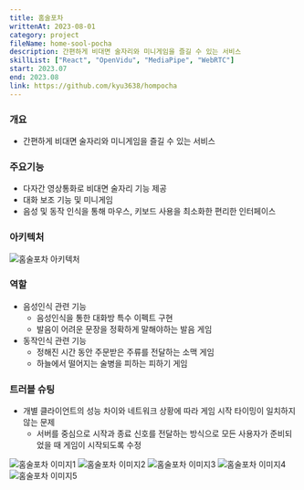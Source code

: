 ```yaml
---
title: 홈술포차
writtenAt: 2023-08-01
category: project
fileName: home-sool-pocha
description: 간편하게 비대면 술자리와 미니게임을 즐길 수 있는 서비스
skillList: ["React", "OpenVidu", "MediaPipe", "WebRTC"]
start: 2023.07
end: 2023.08
link: https://github.com/kyu3638/hompocha
---
```


### 개요

- 간편하게 비대면 술자리와 미니게임을 즐길 수 있는 서비스

### 주요기능

- 다자간 영상통화로 비대면 술자리 기능 제공
- 대화 보조 기능 및 미니게임
- 음성 및 동작 인식을 통해 마우스, 키보드 사용을 최소화한 편리한 인터페이스

### 아키텍처

![홈술포차 아키텍처](/contents/projects/home-sool-pocha/architecture.png)

### 역할

- 음성인식 관련 기능
  - 음성인식을 통한 대화방 특수 이펙트 구현
  - 발음이 어려운 문장을 정확하게 말해야하는 발음 게임
- 동작인식 관련 기능
  - 정해진 시간 동안 주문받은 주류를 전달하는 소맥 게임
  - 하늘에서 떨어지는 술병을 피하는 피하기 게임

### 트러블 슈팅

- 개별 클라이언트의 성능 차이와 네트워크 상황에 따라 게임 시작 타이밍이 일치하지 않는 문제
  - 서버를 중심으로 시작과 종료 신호를 전달하는 방식으로 모든 사용자가 준비되었을 때 게임이 시작되도록 수정

![홈술포차 이미지1](/contents/projects/home-sool-pocha/image1.gif)
![홈술포차 이미지2](/contents/projects/home-sool-pocha/image2.gif)
![홈술포차 이미지3](/contents/projects/home-sool-pocha/image3.gif)
![홈술포차 이미지4](/contents/projects/home-sool-pocha/image4.gif)
![홈술포차 이미지5](/contents/projects/home-sool-pocha/image5.gif)
